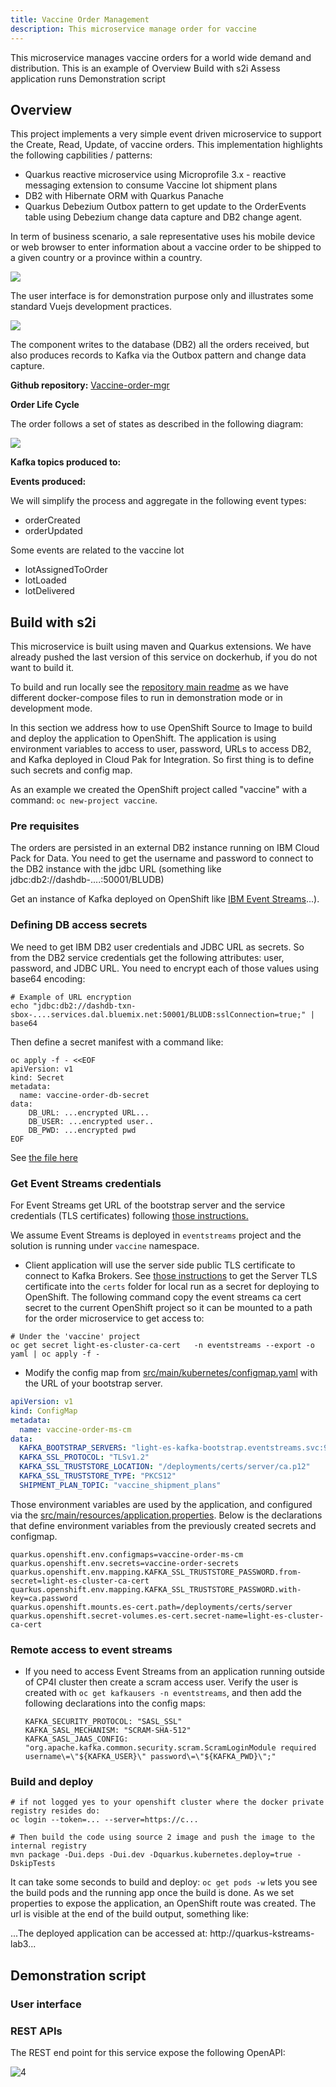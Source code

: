 ```yaml
---
title: Vaccine Order Management
description: This microservice manage order for vaccine
---
```

<PageDescription>
This microservice manages vaccine orders for a world wide demand and distribution. This is an example of 
</PageDescription>

<AnchorLinks>
  <AnchorLink>Overview</AnchorLink>
  <AnchorLink>Build with s2i</AnchorLink>
  <AnchorLink>Assess application runs</AnchorLink>
  <AnchorLink>Demonstration script</AnchorLink>
</AnchorLinks>

## Overview

This project implements a very simple event driven microservice to support the Create, Read, Update, of vaccine orders. This implementation highlights the following capbilities / patterns:

* Quarkus reactive microservice using Microprofile 3.x - reactive messaging extension to consume Vaccine lot shipment plans
* DB2 with Hibernate ORM with Quarkus Panache
* Quarkus Debezium Outbox pattern to get update to the OrderEvents table using Debezium change data capture and DB2 change agent.

In term of business scenario, a sale representative uses his mobile device or web browser to enter information about a vaccine order to be shipped to a given country or a province within a country. 

 ![](./images/order-ui.png)

The user interface is for demonstration purpose only and illustrates some standard Vuejs development practices. 

 ![](./images/vaccine-order-1.png)


The component writes to the database (DB2) all the orders received, but also produces records to Kafka via the Outbox pattern and change data capture.

**Github repository:** [Vaccine-order-mgr](https://github.com/ibm-cloud-architecture/vaccine-order-mgr)

**Order Life Cycle**

The order follows a set of states as described in the following diagram:

 ![](./images/vaccine-order-2.png)

**Kafka topics produced to:**


**Events produced:**

We will simplify the process and aggregate in the following event types:

* orderCreated
* orderUpdated

Some events are related to the vaccine lot

* lotAssignedToOrder
* lotLoaded
* lotDelivered

## Build with s2i

This microservice is built using maven and Quarkus extensions. We have already pushed the last version of this service on dockerhub, if you do not want to build it. 

To build and run locally see the [repository main readme](https://github.com/ibm-cloud-architecture/vaccine-order-mgr) as we have different docker-compose files to run in demonstration mode or in development mode.

In this section we address how to use OpenShift Source to Image to build and deploy the application to OpenShift. The application is using environment variables to access to user, password, URLs to access DB2, and Kafka deployed in Cloud Pak for Integration. So first thing is to define such secrets and config map.

As an example we created the OpenShift project called "vaccine" with a command: `oc new-project vaccine`.

### Pre requisites

The orders are persisted in an external DB2 instance running on IBM Cloud Pack for Data. You need to get the username and password to connect to the DB2 instance with the jdbc URL (something like jdbc:db2://dashdb-....:50001/BLUDB)

Get an instance of Kafka deployed on OpenShift like [IBM Event Streams](https://ibm-cloud-architecture.github.io/refarch-eda/use-cases/overview/pre-requisites#install-event-streams-using-operators)...). 


### Defining DB access secrets

We need to get IBM DB2 user credentials and JDBC URL as secrets. So from the DB2 service credentials get the following attributes: user, password, and JDBC URL. You need to encrypt each of those values using base64 encoding:

```shell
# Example of URL encryption
echo "jdbc:db2://dashdb-txn-sbox-....services.dal.bluemix.net:50001/BLUDB:sslConnection=true;" | base64
```

Then define a secret manifest with a command like:

```shell
oc apply -f - <<EOF
apiVersion: v1
kind: Secret
metadata:
  name: vaccine-order-db-secret
data:
    DB_URL: ...encrypted URL...
    DB_USER: ...encrypted user..
    DB_PWD: ...encrypted pwd
EOF
```

See [the file here](https://github.com/ibm-cloud-architecture/vaccine-order-mgr/blob/master/src/main/kubernetes/secrets.yaml)

### Get Event Streams credentials

For Event Streams get URL of the bootstrap server and the service credentials (TLS certificates) following [those instructions.](https://ibm-cloud-architecture.github.io/refarch-eda/use-cases/overview/pre-requisites#getting-tls-authentication-from-event-streams-on-openshift)

We assume Event Streams is deployed in `eventstreams` project and the solution is running under `vaccine` namespace.

* Client application will use the server side public TLS certificate to connect to Kafka Brokers. See [those instructions](https://ibm-cloud-architecture.github.io/refarch-eda/use-cases/overview/pre-requisites#get-tls-server-public-certificate) to get the Server TLS certificate into the `certs` folder for local run as a secret for deploying to OpenShift. The following command copy the event streams ca cert secret to the current OpenShift project so it can be mounted to a path for the order microservice to get access to:

 ```shell
 # Under the 'vaccine' project
 oc get secret light-es-cluster-ca-cert   -n eventstreams --export -o yaml | oc apply -f -
 ```

* Modify the config map from [src/main/kubernetes/configmap.yaml](https://github.com/ibm-cloud-architecture/vaccine-order-mgr/blob/master/src/main/kubernetes/configmap.yaml) with the URL of your bootstrap server.

```yaml
apiVersion: v1
kind: ConfigMap
metadata:
  name: vaccine-order-ms-cm
data:
  KAFKA_BOOTSTRAP_SERVERS: "light-es-kafka-bootstrap.eventstreams.svc:9092"
  KAFKA_SSL_PROTOCOL: "TLSv1.2"
  KAFKA_SSL_TRUSTSTORE_LOCATION: "/deployments/certs/server/ca.p12"
  KAFKA_SSL_TRUSTSTORE_TYPE: "PKCS12"
  SHIPMENT_PLAN_TOPIC: "vaccine_shipment_plans"
```

Those environment variables are used by the application, and configured via the [src/main/resources/application.properties](https://github.com/ibm-cloud-architecture/vaccine-order-mgr/blob/master/src/main/resources/application.properties). Below is the declarations that define environment variables from the previously created secrets and configmap.

```propertiies
quarkus.openshift.env.configmaps=vaccine-order-ms-cm
quarkus.openshift.env.secrets=vaccine-order-secrets
quarkus.openshift.env.mapping.KAFKA_SSL_TRUSTSTORE_PASSWORD.from-secret=light-es-cluster-ca-cert
quarkus.openshift.env.mapping.KAFKA_SSL_TRUSTSTORE_PASSWORD.with-key=ca.password
quarkus.openshift.mounts.es-cert.path=/deployments/certs/server
quarkus.openshift.secret-volumes.es-cert.secret-name=light-es-cluster-ca-cert
```

### Remote access to event streams

* If you need to access Event Streams from an application running outside of CP4I cluster then create a scram access user. Verify the user is created with `oc get kafkausers -n eventstreams`, and then add the following declarations into the config maps:

  ```properties
  KAFKA_SECURITY_PROTOCOL: "SASL_SSL"
  KAFKA_SASL_MECHANISM: "SCRAM-SHA-512"
  KAFKA_SASL_JAAS_CONFIG: "org.apache.kafka.common.security.scram.ScramLoginModule required username\=\"${KAFKA_USER}\" password\=\"${KAFKA_PWD}\";"
  ```


### Build and deploy

```shell
# if not logged yes to your openshift cluster where the docker private registry resides do:
oc login --token=... --server=https://c...

# Then build the code using source 2 image and push the image to the internal registry
mvn package -Dui.deps -Dui.dev -Dquarkus.kubernetes.deploy=true -DskipTests
```

It can take some seconds to build and deploy: `oc get pods -w` lets you see the build pods and the running app once the build is done. As we set properties to expose the application, an OpenShift route was created. The url is visible at the end of the build output, something like:

...The deployed application can be accessed at: http://quarkus-kstreams-lab3...

## Demonstration script

### User interface 


### REST APIs

The REST end point for this service expose the following OpenAPI:

 ![4](./images/openapi.png)

